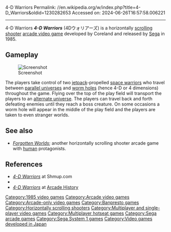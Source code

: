 4-D Warriors
Permalink: //en.wikipedia.org/w/index.php?title=4-D_Warriors&oldid=1230282653
Accessed on: 2024-06-26T16:57:58.006221



------
4-D Warriors
{{Short description|1985 video game}}
{{inline|date=March 2015}}
{{Infobox video game
|title=4-D Warriors
|image=4-D Warriors Title.png
|caption=
|developer=[[Banpresto|Coreland]]
|publisher=[[Sega]]
|designer=
|released='''Arcade'''<br>{{vgrelease|JP|December 1985}}
|genre =[[Scrolling shooter]]
|modes =1-2 players alternating turns
|platforms= [[Arcade video game|Arcade]]
|arcade system=[[Sega System 1]]
}}
'''''4-D Warriors''''' (4Dウォリアーズ) is a horizontally [[scrolling shooter]] [[arcade video game]] developed by Coreland and released by [[Sega]] in 1985.

==Gameplay==
[[Image:4-D Warriors.png|thumb|left|Screenshot]]

The players take control of two [[Jet pack|jetpack]]-propelled [[Space marine|space warriors]] who travel between [[Parallel universes in fiction|parallel universes]] and [[wormhole|worm holes]] (hence 4-D or 4 dimensions) throughout the game. Flying over the top of the play field will transport the players to an [[Parallel universes in fiction|alternate universe]]. The players can travel back and forth defeating enemies until they reach a boss creature. On some occasions a worm hole will appear in the middle of the play field and the players are taken to even stranger worlds.

== See also ==

* ''[[Forgotten Worlds]]''; another horizontally scrolling shooter arcade game with [[human]] protagonists.
{{clear}}

==References==
*[http://www.shmup.com/index.php?page=fiche&id=911 ''4-D Warriors''] at Shmup.com
*{{KLOV game|id=6785}}
*[http://www.arcade-history.com/?n=4-d-warriors&page=detail&id=19 ''4-D Warriors''] at [http://www.arcade-history.com/index.php?page=news Arcade History]

[[Category:1985 video games]]
[[Category:Arcade video games]]
[[Category:Arcade-only video games]]
[[Category:Banpresto games]]
[[Category:Horizontally scrolling shooters]]
[[Category:Multiplayer and single-player video games]]
[[Category:Multiplayer hotseat games]]
[[Category:Sega arcade games]]
[[Category:Sega System 1 games]]
[[Category:Video games developed in Japan]]


{{scroll-shooter-videogame-stub}}